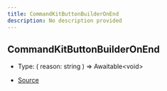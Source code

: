 ```yaml
---
title: CommandKitButtonBuilderOnEnd
description: No description provided
---
```


## CommandKitButtonBuilderOnEnd

- Type: (
  reason: string
) => Awaitable\<void>

- [Source](https://github.com/underctrl-io/commandkit/blob/6e189b13079ad78949d9ad2ddda0cbfd45677e1d/packages/commandkit/src/components/ButtonKit.ts#L21)